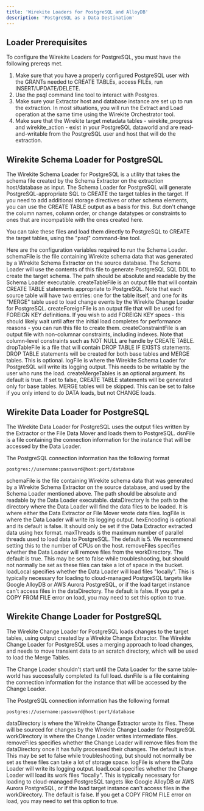 ```yaml
---
title: 'Wirekite Loaders for PostgreSQL and AlloyDB'
description: 'PostgreSQL as a Data Destinatiom'
---
```


## Loader Prerequisites

To configure the Wirekite Loaders for PostgreSQL, you must have the following prereqs met.

 1. Make sure that you have a properly configured PostgreSQL user with the GRANTs needed to CREATE TABLEs, access FILEs, run INSERT/UPDATE/DELETE.
 2. Use the psql command line tool to interact with Postgres.
 6. Make sure your Extractor host and database instance are set up to run the extraction.  In most situations, you will run the Extract and Load operation at the same time using the Wirekite Orchestrator tool.
 7. Make sure that the Wirekite target metadata tables - wirekite_progress and wirekite_action - exist in your PostgreSQL dataworld and are read-and-writable from the PostgreSQL user and host that will do the extraction.

## Wirekite Schema Loader for PostgreSQL

The Wirekite Schema Loader for PostgreSQL is a utility that takes the schema file created by the Schema Extractor on the extraction host/database as input.  The Schema Loader for PostgreSQL will generate PostgreSQL-appropriate SQL to CREATE the target tables in the target.  If you need to add additional storage directives or other schema elements, you can use the CREATE TABLE output as a basis for this.  But don't change the column names, column order, or change datatypes or constraints to ones that are incompatible with the ones created here.

You can take these files and load them directly to PostgreSQL to CREATE the target tables, using the "psql" command-line tool.  

Here are the configuration variables required to run the Schema Loader.
<ResponseField name="schemaFile" type="string" required>
  schemaFile is the file containing Wirekite schema data that was generated by a Wirekite Schema Extractor on the source database.  The Schema Loader will use the contents of this file to generate PostgreSQL SQL DDL to create the target schema. The path should be absolute and readable by the Schema Loader executable.
</ResponseField>
<ResponseField name="createTableFile" type="string" required>
  createTableFile is an output file that will contain CREATE TABLE statements appropriate to PostgreSQL.  Note that each source table will have two entries: one for the table itself, and one for its "MERGE" table used to load change events by the Wirekite Change Loader for PostgreSQL.
</ResponseField>
<ResponseField name="createForeignFile" type="string" required>
  createForeignFile is an output file that will be used for FOREIGN KEY definitions.  If you wish to add FOREIGN KEY specs - this should likely wait until after the initial load completes for performance reasons - you can run this file to create them.
</ResponseField>
<ResponseField name="createConstraintFile" type="string" required>
  createConstraintFile is an output file with non-columnar constraints, including indexes.  Note that column-level constraints such as NOT NULL are handle by CREATE TABLE.
</ResponseField>
<ResponseField name="dropTableFile" type="string">
  dropTableFile is a file that will contain DROP TABLE IF EXISTS statements.  DROP TABLE statements will be created for both base tables and MERGE tables.  This is optional.
</ResponseField>
<ResponseField name="logFile" type="string" required>
  logFile is where the Wirekite Schema Loader for PostgreSQL will write its logging output.  This needs to be writable by the user who runs the load.
</ResponseField>
<ResponseField name="createMergeTables" type="boolean">
  createMergeTables is an optional argument.  Its default is true.  If set to false, CREATE TABLE statements will be generated only for base tables.  MERGE tables will be skipped.  This can be set to false if you only intend to do DATA loads, but not CHANGE loads.
</ResponseField>

## Wirekite Data Loader for PostgreSQL

The Wirekite Data Loader for PostgreSQL uses the output files written by the Extractor or the File Data Mover and loads them to PostgreSQL.
<ResponseField name="dsnFile" type="string" required>
  dsnFile is a file containing the connection information for the instance that will be accessed by the Data Loader.
</ResponseField>

The PostgreSQL connection information has the following format

```shellscript
postgres://username:password@host:port/database
```

<ResponseField name="schemaFile" type="string" required>
  schemaFile is the file containing Wirekite schema data that was generated by a Wirekite Schema Extractor on the source database, and used by the Schema Loader mentioned above. The path should be absolute and readable by the Data Loader executable.
</ResponseField>
<ResponseField name="dataDirectory" type="string" required>
  dataDirectory is the path to the directory where the Data Loader will find the data files to be loaded.  It is where either the Data Extractor or File Mover wrote data files.
</ResponseField>
<ResponseField name="logFile" type="string" required>
  logFile is where the Data Loader will write its logging output.
</ResponseField>
<ResponseField name="hexEncoding" type="boolean">
  hexEncoding is optional and its default is false.  It should only be set if the Data Extractor extracted data using hex format.
</ResponseField>
<ResponseField name="maxThreads" type="integer">
  maxThreads is the maximum number of parallel threads used to load data to PostgreSQL.  The default is 5.  We recommend setting this to the number of CPUs on the host.
</ResponseField>
<ResponseField name="removeFiles" type="boolean">
  removeFiles specifies whether the Data Loader will remove files from the workDirectory.  The default is true.  This may be set to false while troubleshooting, but should not normally be set as these files can take a lot of space in the bucket.
</ResponseField>
<ResponseField name="loadLocal" type="boolean">
  loadLocal specifies whether the Data Loader will load files "locally".  This is typically necessary for loading to cloud-managed PostgreSQL targets like Google AlloyDB or AWS Aurora PostgreSQL, or if the load target instance can't access files in the dataDirectory.  The default is false.  If you get a COPY FROM FILE error on load, you may need to set this option to true.
</ResponseField>


## Wirekite Change Loader for PostgreSQL

The Wirekite Change Loader for PostgreSQL loads changes to the target tables, using output created by a Wirekite Change Extractor.  The Wirekite Change Loader for PostgreSQL uses a merging approach to load changes, and needs to move transient data to an scratch directory, which will be used to load the Merge Tables.  

The Change Loader shouldn't start until the Data Loader for the same table-world has successfully completed its full load.
<ResponseField name="dsnFile" type="string" required>
  dsnFile is a file containing the connection information for the instance that will be accessed by the Change Loader.
</ResponseField>

The PostgreSQL connection information has the following format

```shellscript
postgres://username:password@host:port/database
```

<ResponseField name="dataDirectory" type="string" required>
  dataDirectory is where the Wirekite Change Extractor wrote its files.  These will be sourced for changes by the Wirekite Change Loader for PostgreSQL
</ResponseField>
<ResponseField name="workDirectory" type="string" required>
  workDirectory is where the Change Loader writes intermediate files.
</ResponseField>
<ResponseField name="removeFiles" type="boolean">
  removeFiles specifies whether the Change Loader will remove files from the dataDirectory once it has fully processed their changes.  The default is true.  This may be set to false while troubleshooting, but should not normally be set as these files can take a lot of storage space.
</ResponseField>
<ResponseField name="logFile" type="string" required>
  logFile is where the Data Loader will write its logging output.
</ResponseField>
<ResponseField name="loadLocal" type="boolean">
  loadLocal specifies whether the Change Loader will load its work files "locally".  This is typically necessary for loading to cloud-managed PostgreSQL targets like Google AlloyDB or AWS Aurora PostgreSQL, or if the load target instance can't access files in the workDirectory.  The default is false.  If you get a COPY FROM FILE error on load, you may need to set this option to true.
</ResponseField>

